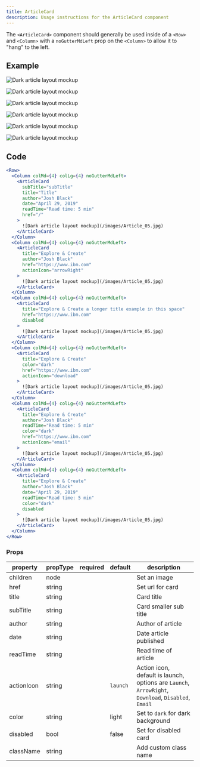 ```yaml
---
title: ArticleCard
description: Usage instructions for the ArticleCard component
---
```


<PageDescription>

The `<ArticleCard>` component should generally be used inside of a `<Row>` and `<Column>` with a `noGutterMdLeft` prop on the `<Column>` to allow it to "hang" to the left.

</PageDescription>

## Example

<Row>
<Column colMd={4} colLg={4} noGutterMdLeft>
    <ArticleCard
      subTitle="subTitle"
      title="Title"
      author="Josh Black"
      date="April 29, 2019"
      readTime="Read time: 5 min"
      href="/"
      >

![Dark article layout mockup](/images/Article_05.jpg)

  </ArticleCard>
</Column>
<Column colMd={4} colLg={4} noGutterMdLeft>
    <ArticleCard
      title="Explore & Create"
      author="Josh Black"
      href="https://www.ibm.com"
      actionIcon="arrowRight"
      >

![Dark article layout mockup](/images/Article_05.jpg)

  </ArticleCard>
</Column>
<Column colMd={4} colLg={4} noGutterMdLeft>
    <ArticleCard
      title="Explore & Create a longer title example in this space"
      href="https://www.ibm.com"
      disabled
      >

![Dark article layout mockup](/images/Article_05.jpg)

  </ArticleCard>
</Column>
<Column colMd={4} colLg={4} noGutterMdLeft>
    <ArticleCard
      title="Explore & Create"
      color="dark"
      href="https://www.ibm.com"
      actionIcon="download"
      >

![Dark article layout mockup](/images/Article_05.jpg)

  </ArticleCard>
</Column>
<Column colMd={4} colLg={4} noGutterMdLeft>
    <ArticleCard
      subTitle="subTitle"
      title="Explore & Create"
      author="Josh Black"
      readTime="Read time: 5 min"
      color="dark"
      href="https://www.ibm.com"
      actionIcon="email"
      >

![Dark article layout mockup](/images/Article_05.jpg)

  </ArticleCard>
</Column>
<Column colMd={4} colLg={4} noGutterMdLeft>
    <ArticleCard
      subTitle="subTitle"
      title="Explore & Create"
      author="Josh Black"
      date="April 29, 2019"
      readTime="Read time: 5 min"
      color="dark"
      disabled
      >

![Dark article layout mockup](/images/Article_05.jpg)

  </ArticleCard>
</Column>
</Row>

## Code

```jsx path=components/ArticleCard/ArticleCard.js src=https://github.com/carbon-design-system/gatsby-theme-carbon/tree/master/packages/gatsby-theme-carbon/src/components/ArticleCard
<Row>
  <Column colMd={4} colLg={4} noGutterMdLeft>
    <ArticleCard
      subTitle="subTitle"
      title="Title"
      author="Josh Black"
      date="April 29, 2019"
      readTime="Read time: 5 min"
      href="/"
    >
      ![Dark article layout mockup](/images/Article_05.jpg)
    </ArticleCard>
  </Column>
  <Column colMd={4} colLg={4} noGutterMdLeft>
    <ArticleCard
      title="Explore & Create"
      author="Josh Black"
      href="https://www.ibm.com"
      actionIcon="arrowRight"
    >
      ![Dark article layout mockup](/images/Article_05.jpg)
    </ArticleCard>
  </Column>
  <Column colMd={4} colLg={4} noGutterMdLeft>
    <ArticleCard
      title="Explore & Create a longer title example in this space"
      href="https://www.ibm.com"
      disabled
    >
      ![Dark article layout mockup](/images/Article_05.jpg)
    </ArticleCard>
  </Column>
  <Column colMd={4} colLg={4} noGutterMdLeft>
    <ArticleCard
      title="Explore & Create"
      color="dark"
      href="https://www.ibm.com"
      actionIcon="download"
    >
      ![Dark article layout mockup](/images/Article_05.jpg)
    </ArticleCard>
  </Column>
  <Column colMd={4} colLg={4} noGutterMdLeft>
    <ArticleCard
      title="Explore & Create"
      author="Josh Black"
      readTime="Read time: 5 min"
      color="dark"
      href="https://www.ibm.com"
      actionIcon="email"
    >
      ![Dark article layout mockup](/images/Article_05.jpg)
    </ArticleCard>
  </Column>
  <Column colMd={4} colLg={4} noGutterMdLeft>
    <ArticleCard
      title="Explore & Create"
      author="Josh Black"
      date="April 29, 2019"
      readTime="Read time: 5 min"
      color="dark"
      disabled
    >
      ![Dark article layout mockup](/images/Article_05.jpg)
    </ArticleCard>
  </Column>
</Row>
```

### Props

| property   | propType | required | default  | description                                                                                         |
| ---------- | -------- | -------- | -------- | --------------------------------------------------------------------------------------------------- |
| children   | node     |          |          | Set an image                                     |
| href       | string   |          |          | Set url for card                                                                                    |
| title      | string   |          |          | Card title                                                                                          |
| subTitle   | string   |          |          | Card smaller sub title                                                                              |
| author     | string   |          |          | Author of article                                                                                   |
| date       | string   |          |          | Date article published                                                                              |
| readTime   | string   |          |          | Read time of article                                                                                |
| actionIcon | string   |          | `launch` | Action icon, default is launch, options are `Launch`, `ArrowRight`, `Download`, `Disabled`, `Email` |
| color      | string   |          | light    | Set to `dark` for dark background                                                                   |
| disabled   | bool     |          | false    | Set for disabled card                                                                               |
| className  | string   |          |          | Add custom class name                                                                               |
